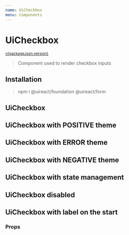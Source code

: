 ```yaml
---
name: UiCheckbox
menu: Components
---
```






# UiCheckbox

<sup>
  <a href="https://github.com/inavac182/ui-react/blob/main/packages/form/" target="_blank">
    v{packageJson.version}
  </a>
</sup>

> Component used to render checkbox inputs

## Installation

> npm i @uireact/foundation @uireact/form

## UiCheckbox

<Playground>
  <UiCheckbox name="checkbox" label="Select option" />
</Playground>

## UiCheckbox with POSITIVE theme

<Playground>
  <UiCheckbox name="positive-checkbox" theme="POSITIVE" />
</Playground>

## UiCheckbox with ERROR theme

<Playground>
  <UiCheckbox name="error-checkbox" theme="ERROR" />
</Playground>

## UiCheckbox with NEGATIVE theme

<Playground>
  <UiCheckbox name="negative-checkbox" theme="NEGATIVE" />
</Playground>

## UiCheckbox with state management

<Playground>
  <CheckboxExample />
</Playground>

## UiCheckbox disabled

<Playground>
  <UiCheckbox name="disabled-checkbox" label="Select option" disabled />
</Playground>

## UiCheckbox with label on the start

<Playground>
  <UiCheckbox name="start-label-checkbox" label="Select option" disabled labelPosition="START" />
</Playground>

### Props

<Props of={UiCheckbox} />
